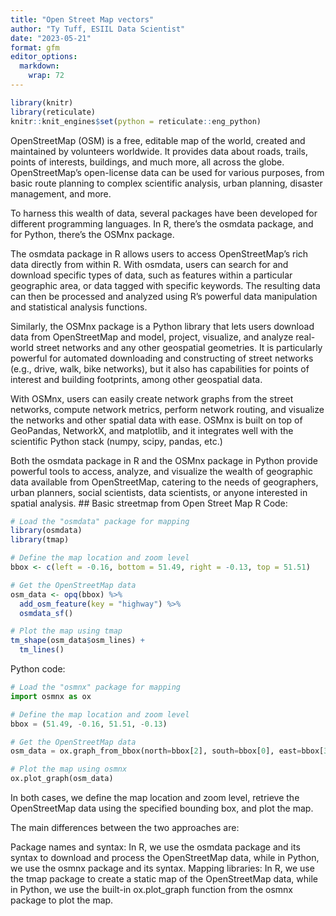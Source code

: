 ```yaml
---
title: "Open Street Map vectors"
author: "Ty Tuff, ESIIL Data Scientist"
date: "2023-05-21"
format: gfm
editor_options: 
  markdown: 
    wrap: 72
---
```


```r
library(knitr)  
library(reticulate)  
knitr::knit_engines$set(python = reticulate::eng_python)  
```

OpenStreetMap (OSM) is a free, editable map of the world, created and maintained by volunteers worldwide. It provides data about roads, trails, points of interests, buildings, and much more, all across the globe. OpenStreetMap's open-license data can be used for various purposes, from basic route planning to complex scientific analysis, urban planning, disaster management, and more.

To harness this wealth of data, several packages have been developed for different programming languages. In R, there's the osmdata package, and for Python, there's the OSMnx package.

The osmdata package in R allows users to access OpenStreetMap's rich data directly from within R. With osmdata, users can search for and download specific types of data, such as features within a particular geographic area, or data tagged with specific keywords. The resulting data can then be processed and analyzed using R's powerful data manipulation and statistical analysis functions.

Similarly, the OSMnx package is a Python library that lets users download data from OpenStreetMap and model, project, visualize, and analyze real-world street networks and any other geospatial geometries. It is particularly powerful for automated downloading and constructing of street networks (e.g., drive, walk, bike networks), but it also has capabilities for points of interest and building footprints, among other geospatial data.

With OSMnx, users can easily create network graphs from the street networks, compute network metrics, perform network routing, and visualize the networks and other spatial data with ease. OSMnx is built on top of GeoPandas, NetworkX, and matplotlib, and it integrates well with the scientific Python stack (numpy, scipy, pandas, etc.)

Both the osmdata package in R and the OSMnx package in Python provide powerful tools to access, analyze, and visualize the wealth of geographic data available from OpenStreetMap, catering to the needs of geographers, urban planners, social scientists, data scientists, or anyone interested in spatial analysis.
## Basic streetmap from Open Street Map
R Code:
```r
# Load the "osmdata" package for mapping
library(osmdata)
library(tmap)

# Define the map location and zoom level
bbox <- c(left = -0.16, bottom = 51.49, right = -0.13, top = 51.51)

# Get the OpenStreetMap data
osm_data <- opq(bbox) %>% 
  add_osm_feature(key = "highway") %>% 
  osmdata_sf()

# Plot the map using tmap
tm_shape(osm_data$osm_lines) + 
  tm_lines()
```
Python code:
```python
# Load the "osmnx" package for mapping
import osmnx as ox

# Define the map location and zoom level
bbox = (51.49, -0.16, 51.51, -0.13)

# Get the OpenStreetMap data
osm_data = ox.graph_from_bbox(north=bbox[2], south=bbox[0], east=bbox[3], west=bbox[1], network_type='all')

# Plot the map using osmnx
ox.plot_graph(osm_data)
```

In both cases, we define the map location and zoom level, retrieve the OpenStreetMap data using the specified bounding box, and plot the map.

The main differences between the two approaches are:

Package names and syntax: In R, we use the osmdata package and its syntax to download and process the OpenStreetMap data, while in Python, we use the osmnx package and its syntax.
Mapping libraries: In R, we use the tmap package to create a static map of the OpenStreetMap data, while in Python, we use the built-in ox.plot_graph function from the osmnx package to plot the map.









